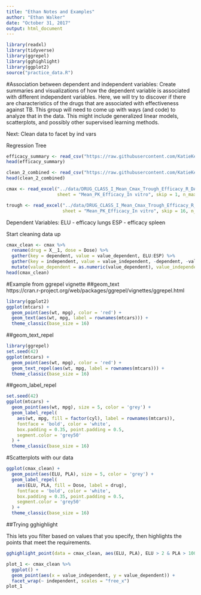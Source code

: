 ```yaml
---
title: "Ethan Notes and Examples"
author: "Ethan Walker"
date: "October 31, 2017"
output: html_document
---
```

```r
library(readxl)
library(tidyverse)
library(ggrepel)
library(gghighlight)
library(ggplot2)
source("practice_data.R")
```

#Association between dependent and independent variables:
Create summaries and visualizations of how the dependent variable is
associated with different independent variables. Here, we will try to
discover if there are characteristics of the drugs that are associated
with effectiveness against TB. This group will need to come up with
ways (and code) to analyze that in the data. This might include
generalized linear models, scatterplots, and possibly other supervised
learning methods.

Next:
Clean data to facet by ind vars

Regression Tree

```r
efficacy_summary <- read_csv("https://raw.githubusercontent.com/KatieKey/input_output_shiny_group/master/CSV_Files/efficacy_summary.csv")
head(efficacy_summary)

clean_2_combined <- read_csv("https://raw.githubusercontent.com/KatieKey/input_output_shiny_group/master/CSV_Files/clean_2_combined.csv")
head(clean_2_combined)
```


```r
cmax <- read_excel("../data/DRUG_CLASS_I_Mean_Cmax_Trough_Efficacy_R_DATA_ANALYSIS.xlsx", 
                   sheet = "Mean_PK_Efficacy_In vitro", skip = 1, n_max = 12)

trough <- read_excel("../data/DRUG_CLASS_I_Mean_Cmax_Trough_Efficacy_R_DATA_ANALYSIS.xlsx", 
                     sheet = "Mean_PK_Efficacy_In vitro", skip = 16, n_max = 12)
```

Dependent Variables:
ELU - efficacy lungs
ESP - efficacy spleen

Start cleaning data up
```r
cmax_clean <- cmax %>%
  rename(drug = X__1, dose = Dose) %>% 
  gather(key = dependent, value = value_dependent, ELU:ESP) %>% 
  gather(key = independent, value = value_independent, -dependent, -value_dependent, - drug, -dose) %>% 
  mutate(value_dependent = as.numeric(value_dependent), value_independent = as.numeric(value_independent)) 
head(cmax_clean)
```


#Example from ggrepel vignette
##geom_text  
https://cran.r-project.org/web/packages/ggrepel/vignettes/ggrepel.html
```r
library(ggplot2)
ggplot(mtcars) +
  geom_point(aes(wt, mpg), color = 'red') +
  geom_text(aes(wt, mpg, label = rownames(mtcars))) +
  theme_classic(base_size = 16)
```

##geom_text_repel
```r
library(ggrepel)
set.seed(42)
ggplot(mtcars) +
  geom_point(aes(wt, mpg), color = 'red') +
  geom_text_repel(aes(wt, mpg, label = rownames(mtcars))) +
  theme_classic(base_size = 16)
```

##geom_label_repel
```r
set.seed(42)
ggplot(mtcars) +
  geom_point(aes(wt, mpg), size = 5, color = 'grey') +
  geom_label_repel(
    aes(wt, mpg, fill = factor(cyl), label = rownames(mtcars)),
    fontface = 'bold', color = 'white',
    box.padding = 0.35, point.padding = 0.5,
    segment.color = 'grey50'
  ) +
  theme_classic(base_size = 16)
```

#Scatterplots with our data

```r
ggplot(cmax_clean) +
  geom_point(aes(ELU, PLA), size = 5, color = 'grey') +
  geom_label_repel(
    aes(ELU, PLA, fill = Dose, label = drug),
    fontface = 'bold', color = 'white',
    box.padding = 0.35, point.padding = 0.5,
    segment.color = 'grey50'
  ) +
  theme_classic(base_size = 16)
```

##Trying gghighlight
  
This lets you filter based on values that you specify, then highlights the points that meet the requirements.
```r
gghighlight_point(data = cmax_clean, aes(ELU, PLA), ELU > 2 & PLA > 10000, label_key = drug)
```

```r
plot_1 <- cmax_clean %>% 
  ggplot() +
  geom_point(aes(x = value_independent, y = value_dependent)) +
  facet_wrap(~ independent, scales = "free_x")
plot_1
```

